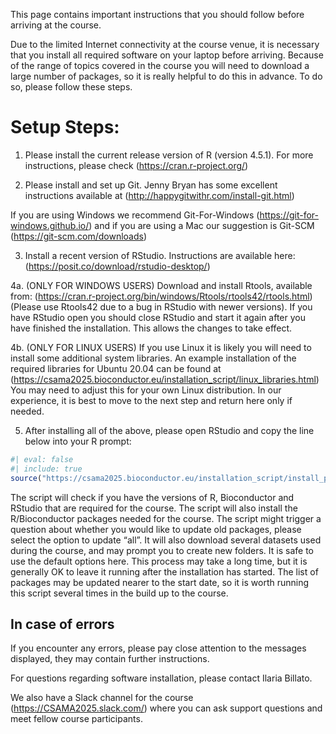 This page contains important instructions that you should follow before arriving at the course.

Due to the limited Internet connectivity at the course venue, it is necessary that you install all required software on your laptop before arriving. Because of the range of topics covered in the course you will need to download a large number of packages, so it is really helpful to do this in advance. To do so, please follow these steps.

# Setup Steps:

1.  Please install the current release version of R (version 4.5.1). For more instructions, please check ([https://cran.r-project.org/](https://cran.r-project.org/))

2.  Please install and set up Git. Jenny Bryan has some excellent instructions available at ([http://happygitwithr.com/install-git.html](http://happygitwithr.com/install-git.html))

If you are using Windows we recommend Git-For-Windows ([https://git-for-windows.github.io/](https://git-for-windows.github.io/)) and if you are using a Mac our suggestion is Git-SCM ([https://git-scm.com/downloads](https://git-scm.com/downloads))

3.  Install a recent version of RStudio. Instructions are available here: ([https://posit.co/download/rstudio-desktop/](https://posit.co/download/rstudio-desktop/))

4a. (ONLY FOR WINDOWS USERS) Download and install Rtools, available from: ([https://cran.r-project.org/bin/windows/Rtools/rtools42/rtools.html](https://cran.r-project.org/bin/windows/Rtools/rtools42/rtools.html)) (Please use Rtools42 due to a bug in RStudio with newer versions). If you have RStudio open you should close RStudio and start it again after you have finished the installation. This allows the changes to take effect.

4b. (ONLY FOR LINUX USERS) If you use Linux it is likely you will need to install some additional system libraries. An example installation of the required libraries for Ubuntu 20.04 can be found at ([https://csama2025.bioconductor.eu/installation_script/linux_libraries.html](https://csama2024.bioconductor.eu/linux_libraries.html)) You may need to adjust this for your own Linux distribution. In our experience, it is best to move to the next step and return here only if needed.

5.  After installing all of the above, please open RStudio and copy the line below into your R prompt:


```r
#| eval: false
#| include: true
source("https://csama2025.bioconductor.eu/installation_script/install_packages.R")
```

The script will check if you have the versions of R, Bioconductor and RStudio that are required for the course. The script will also install the R/Bioconductor packages needed for the course. The script might trigger a question about whether you would like to update old packages, please select the option to update “all”. It will also download several datasets used during the course, and may prompt you to create new folders. It is safe to use the default options here. This process may take a long time, but it is generally OK to leave it running after the installation has started. The list of packages may be updated nearer to the start date, so it is worth running this script several times in the build up to the course.

## In case of errors

If you encounter any errors, please pay close attention to the messages displayed, they may contain further instructions.

For questions regarding software installation, please contact Ilaria Billato.

We also have a Slack channel for the course ([https://CSAMA2025.slack.com/](https://CSAMA2025.slack.com/)) where you can ask support questions and meet fellow course participants.

